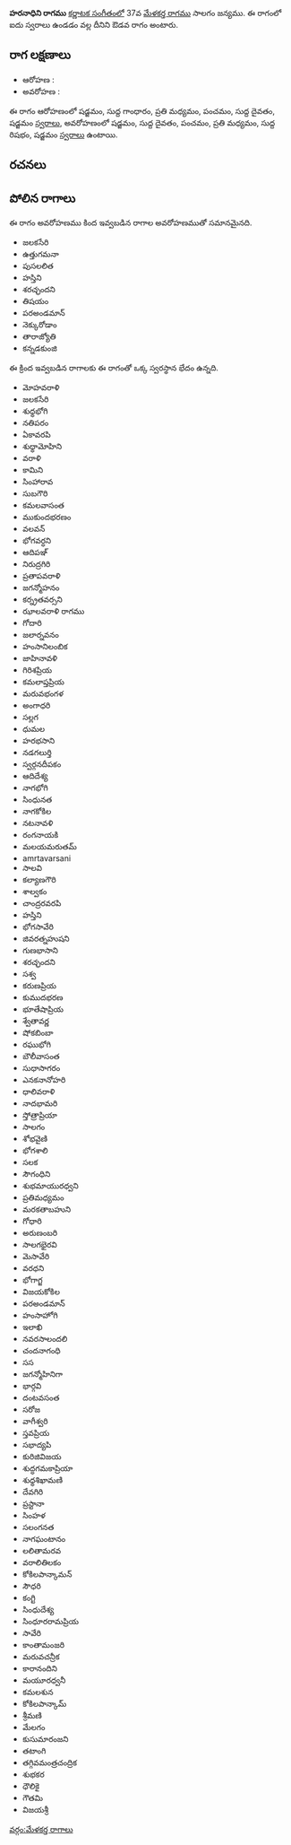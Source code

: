 {{Infobox ragam
	| name          	= హరనాధిని
	| synonym	    	= 
	| mela          	= 
	| chakra        	= 
	| janaka        	= 
	| type          	= ఔడవ
	| arohanam      	= {{svaraC|S|G1|M2|P|D1|S'}} 
	| avarohanam    	= {{svaraC|S'|D1|P|M2|R1|S}}
	| jeeva         	=
	| chhaya        	=
	| nyasa         	=
	| vishesha      	= 
	| equivalent  		= 
}}
{{కర్ణాటక సంగీత రాగాలు}}
'''హరనాధిని రాగము''' [[కర్ణాటక సంగీతం]]లో 37వ [[మేళకర్త రాగము]] సాలగం జన్యము.  ఈ రాగంలో ఐదు స్వరాలు ఉండడం వల్ల దీనిని ఔడవ రాగం అంటారు.


==రాగ లక్షణాలు==


* ఆరోహణ : {{svaraC|S|G1|M2|P|D1|S'}} 
* అవరోహణ : {{svaraC|S'|D1|P|M2|R1|S}}

ఈ రాగం ఆరోహణంలో షడ్జమం, సుద్ద గాంధారం, ప్రతి మధ్యమం, పంచమం, సుద్ద దైవతం, షడ్జమం [[స్వరాలు]], అవరోహణంలో షడ్జమం, సుద్ద దైవతం, పంచమం, ప్రతి మధ్యమం, సుద్ద రిషభం, షడ్జమం [[స్వరాలు]] ఉంటాయి.

==రచనలు==



==పోలిన రాగాలు==
ఈ రాగం అవరోహణము కింద ఇవ్వబడిన రాగాల అవరోహణముతో సమానమైనది.
* జలకసేరి
* ఉత్తుగమనా
* పుసలలిత
* హస్తిని
* శరచ్ఛందని
* తిషయం
* పరఅండమాన్
* నెక్కురోడాం
* తారాజ్యోతి
* కన్నడకుంజి

ఈ క్రింద ఇవ్వబడిన రాగాలకు ఈ రాగంతో ఒక్క స్వరస్థాన భేదం ఉన్నది.
* మోహవరాళి
* జలకసేరి
* శుధ్ధభోగి
* నతిపరం
* ఏకావరపి
* శుధ్ధామోహిని
* వరాళి
* కామిని
* సింహారావ
* సుబగౌరి
* కమలవాసంత
* ముకుందభరణం
* వలవన్
* భోగవర్ధని
* ఆదిపఞ్
* నిరుద్రగిరి
* ప్రతాపవరాళి
* జగన్మోహనం
* కర్న్రతవర్సని
* ఝాలవరాళి రాగము
* గోదారి
* జలార్నవనం
* హంసానిలంబిక
* జాహినావళి
* గిరిశప్రియ
* కమలాప్తప్రియ
* మరువభంగళ
* అంగాధరి
* సల్లగ
* ధుమల
* హరభసాని
* నడగలుర్తి
* స్వర్గనదీపకం
* ఆదిదేశ్య
* నాగభోగి
* సింధునత
* నాగకోకిల
* నటనావళి
* రంగనాయకి
* మలయమరుతమ్
* amrtavarsani
* సాలవి
* కల్యాణగౌరి
* శాల్వకం
* చాంద్రరవరపి
* హస్తిని
* భోగసావేరి
* జివరత్నహుషని
* గుణభాసాని
* శరచ్ఛందని
* సశ్వ
* కరుణప్రియ
* కుముదభరణ
* భూతేషాప్రియ
* శ్వేతావర్ణ
* షోకబింబా
* రఘుభోగి
* బౌలీవాసంత
* సుధాసాగరం
* ఎనకనానోహరి
* ధాలివరాళి
* నాదభామరి
* స్తోత్రాప్రియా
* సాలగం
* శోభవైణి
* భోగశాలి
* సలక
* సౌగంధిని
* శుభమాయురధ్వని
* ప్రతిమధ్యమం
* మరకతాబహుని
* గోధారి
* అరుణంబరి
* సాలగభైరవి
* మెసావేరి
* వరధని
* భోగాగ్జ
* విజయకోకిల
* పరఅండమాన్
* హంసాహోగి
* ఇలాఖి
* నవరసాలందలి
* చందనాగంధి
* సస
* జగన్మోహినిగా
* భార్గవి
* దంటవసంత
* సరోజ
* వాగీశ్వరి
* స్తవప్రియ
* సభాద్యపి
* కురిజివిజయ
* శుద్ధగమకాప్రియా
* శుధ్ధశిఖామణి
* దేవగిరి
* ప్రస్టానా
* సింహళ
* సలంగనత
* నాగఘంటానం
* లలితామరవ
* వరాలితిలకం
* కోకిలపాన్కామన్
* సౌధరి
* కంగ్టి
* సింధుదేశ్య
* సింధూరరామప్రియ
* సావేరి
* కాంతామంజరి
* మరువచన్రీక
* కారానందిని
* మయూరధ్వనీ
* కమలశున
* కోకిలపాన్కామ్
* శ్రీమణి
* మేలగం
* కుసుమారంజని
* తటాంగి
* తగ్గివమంత్రచంద్రిక
* శుభకర
* ధౌలికై
* గౌతమి
* విజయశ్రీ



[[వర్గం:మేళకర్త రాగాలు]]